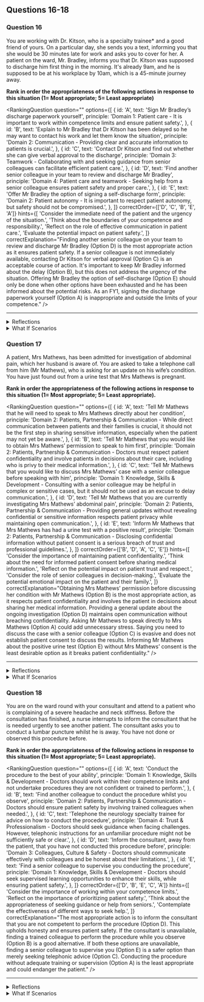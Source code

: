 ## Questions 16-18


### Question 16

You are working with Dr. Kitson, who is a specialty trainee* and a good friend of yours. On a particular day, she sends you a text, informing you that she would be 30 minutes late for work and asks you to cover for her. A patient on the ward, Mr. Bradley, informs you that Dr. Kitson was supposed to discharge him first thing in the morning. It's already 9am, and he is supposed to be at his workplace by 10am, which is a 45-minute journey away.

**Rank in order the appropriateness of the following actions in response to this situation (1= Most appropriate; 5= Least appropriate)**

<RankingQuestion
  question=""
  options={[
    {
      id: 'A',
      text: 'Sign Mr Bradley’s discharge paperwork yourself',
      principle: 'Domain 1: Patient care - It is important to work within competence limits and ensure patient safety.',
    },
    {
      id: 'B',
      text: 'Explain to Mr Bradley that Dr Kitson has been delayed so he may want to contact his work and let them know the situation',
      principle: 'Domain 2: Communication - Providing clear and accurate information to patients is crucial.',
    },
    {
      id: 'C',
      text: 'Contact Dr Kitson and find out whether she can give verbal approval to the discharge',
      principle: 'Domain 3: Teamwork - Collaborating with and seeking guidance from senior colleagues can facilitate efficient patient care.',
    },
    {
      id: 'D',
      text: 'Find another senior colleague in your team to review and discharge Mr Bradley',
      principle: 'Domain 4: Patient care and teamwork - Seeking help from a senior colleague ensures patient safety and proper care.',
    },
    {
      id: 'E',
      text: 'Offer Mr Bradley the option of signing a self-discharge form',
      principle: 'Domain 2: Patient autonomy - It is important to respect patient autonomy, but safety should not be compromised.',
    },
  ]}
  correctOrder={['D', 'C', 'B', 'E', 'A']}
  hints={[
    'Consider the immediate need of the patient and the urgency of the situation.',
    'Think about the boundaries of your competence and responsibility.',
    'Reflect on the role of effective communication in patient care.',
    'Evaluate the potential impact on patient safety.',
  ]}
  correctExplanation="Finding another senior colleague on your team to review and discharge Mr Bradley (Option D) is the most appropriate action as it ensures patient safety. If a senior colleague is not immediately available, contacting Dr Kitson for verbal approval (Option C) is an acceptable course of action. It's important to keep Mr Bradley informed about the delay (Option B), but this does not address the urgency of the situation. Offering Mr Bradley the option of self-discharge (Option E) should only be done when other options have been exhausted and he has been informed about the potential risks. As an FY1, signing the discharge paperwork yourself (Option A) is inappropriate and outside the limits of your competence."
/>

---

<details>
<summary>Reflections</summary>

**If you ranked Option A higher**

Consider the importance of working within your competence limits. As an FY1 doctor, you should not discharge patients without proper supervision. Reflect on the potential risks to patient safety in this scenario.

**If you ranked Option E higher**

Reflect on the importance of patient safety. While respecting patient autonomy is crucial, it is also important to ensure that patients are fully aware of the potential risks associated with self-discharge.

</details>

<details>
<summary>What If Scenarios</summary>

**What if Mr Bradley insists on leaving immediately?**

In this scenario, you would need to explain the potential risks associated with leaving without proper discharge. If he still insists on leaving, you should offer him the option of signing a self-discharge form.

**What if there are no other senior colleagues available to review and discharge Mr Bradley?**

In this case, contacting Dr Kitson for verbal approval would be the next best option. If she is not reachable or unable to provide approval, consider consulting with other team members or hospital staff to determine the best course of action.

</details>

### Question 17

A patient, Mrs Mathews, has been admitted for investigation of abdominal pain, which her husband is aware of. You are asked to take a telephone call from him (Mr Mathews), who is asking for an update on his wife’s condition. You have just found out from a urine test that Mrs Mathews is pregnant.

**Rank in order the appropriateness of the following actions in response to this situation (1= Most appropriate; 5= Least appropriate).**

<RankingQuestion
  question=""
  options={[
    {
      id: 'A',
      text: 'Tell Mr Mathews that he will need to speak to Mrs Mathews directly about her condition',
      principle: 'Domain 2: Patients, Partnership & Communication - While direct communication between patients and their families is crucial, it should not be the first step in sharing sensitive information, especially when the patient may not yet be aware.',
    },
    {
      id: 'B',
      text: 'Tell Mr Mathews that you would like to obtain Mrs Mathews’ permission to speak to him first',
      principle: 'Domain 2: Patients, Partnership & Communication - Doctors must respect patient confidentiality and involve patients in decisions about their care, including who is privy to their medical information.',
    },
    {
      id: 'C',
      text: 'Tell Mr Mathews that you would like to discuss Mrs Mathews’ case with a senior colleague before speaking with him',
      principle: 'Domain 1: Knowledge, Skills & Development - Consulting with a senior colleague may be helpful in complex or sensitive cases, but it should not be used as an excuse to delay communication.',
    },
    {
      id: 'D',
      text: 'Tell Mr Mathews that you are currently investigating Mrs Mathews’ abdominal pain',
      principle: 'Domain 2: Patients, Partnership & Communication - Providing general updates without revealing confidential or sensitive information respects patient privacy while maintaining open communication.',
    },
    {
      id: 'E',
      text: 'Inform Mr Mathews that Mrs Mathews has had a urine test with a positive result',
      principle: 'Domain 2: Patients, Partnership & Communication - Disclosing confidential information without patient consent is a serious breach of trust and professional guidelines.',
    },
  ]}
  correctOrder={['B', 'D', 'A', 'C', 'E']}
  hints={[
    'Consider the importance of maintaining patient confidentiality.',
    'Think about the need for informed patient consent before sharing medical information.',
    'Reflect on the potential impact on patient trust and respect.',
    'Consider the role of senior colleagues in decision-making.',
    'Evaluate the potential emotional impact on the patient and their family.',
  ]}
  correctExplanation="Obtaining Mrs Mathews’ permission before discussing her condition with Mr Mathews (Option B) is the most appropriate action, as it respects patient confidentiality and involves the patient in decisions about sharing her medical information. Providing a general update about the ongoing investigation (Option D) maintains open communication without breaching confidentiality. Asking Mr Mathews to speak directly to Mrs Mathews (Option A) could add unnecessary stress. Saying you need to discuss the case with a senior colleague (Option C) is evasive and does not establish patient consent to discuss the results. Informing Mr Mathews about the positive urine test (Option E) without Mrs Mathews’ consent is the least desirable option as it breaks patient confidentiality."
/>

---

<details>
<summary>Reflections</summary>

**If you ranked Option A higher**

Reflect on the potential stress and anxiety this could cause for both Mr and Mrs Mathews. It's important to balance the needs of the family with the responsibility to maintain patient confidentiality.

**If you ranked Option C higher**

Consider why you felt the need to consult with a senior colleague. While their guidance can be valuable, it's crucial to communicate effectively with patients and their families in a timely manner.

**If you ranked Option E higher**

Think about the importance of patient consent and confidentiality. Releasing sensitive information without the patient’s permission can undermine their trust in the medical profession and potentially cause unnecessary distress.

</details>

<details>
<summary>What If Scenarios</summary>

**What if Mr Mathews becomes frustrated and demands to know the test results?**

Maintain professionalism and explain the importance of patient confidentiality. Reiterate that you need Mrs Mathews' consent to share this information.

**What if Mrs Mathews has previously given general consent for her husband to be informed about her medical condition?**

Even with general consent, it's important to confirm with Mrs Mathews before sharing new or sensitive information. This respects her autonomy and ensures she's comfortable with her husband knowing about her pregnancy.

**What if Mrs Mathews is unconscious or unable to provide consent?**

In such cases, you would need to consider what's in the best interest of the patient and potentially consult with a senior colleague or the hospital's legal team.

</details>

### Question 18

You are on the ward round with your consultant and attend to a patient who is complaining of a severe headache and neck stiffness. Before the consultation has finished, a nurse interrupts to inform the consultant that he is needed urgently to see another patient. The consultant asks you to conduct a lumbar puncture whilst he is away. You have not done or observed this procedure before.

**Rank in order the appropriateness of the following actions in response to this situation (1= Most appropriate; 5= Least appropriate).**

<RankingQuestion
  question=""
  options={[
    {
      id: 'A',
      text: 'Conduct the procedure to the best of your ability',
      principle: 'Domain 1: Knowledge, Skills & Development - Doctors should work within their competence limits and not undertake procedures they are not confident or trained to perform.',
    },
    {
      id: 'B',
      text: 'Find another colleague to conduct the procedure whilst you observe',
      principle: 'Domain 2: Patients, Partnership & Communication - Doctors should ensure patient safety by involving trained colleagues when needed.',
    },
    {
      id: 'C',
      text: 'Telephone the neurology specialty trainee for advice on how to conduct the procedure',
      principle: 'Domain 4: Trust & Professionalism - Doctors should seek guidance when facing challenges. However, telephonic instructions for an unfamiliar procedure might not be sufficiently safe or clear.',
    },
    {
      id: 'D',
      text: 'Inform the consultant, away from the patient, that you have not conducted this procedure before',
      principle: 'Domain 3: Colleagues, Culture & Safety - Doctors should communicate effectively with colleagues and be honest about their limitations.',
    },
    {
      id: 'E',
      text: 'Find a senior colleague to supervise you conducting the procedure',
      principle: 'Domain 1: Knowledge, Skills & Development - Doctors should seek supervised learning opportunities to enhance their skills, while ensuring patient safety.',
    },
  ]}
  correctOrder={['D', 'B', 'E', 'C', 'A']}
  hints={[
    'Consider the importance of working within your competence limits.',
    'Reflect on the importance of prioritizing patient safety.',
    'Think about the appropriateness of seeking guidance or help from seniors.',
    'Contemplate the effectiveness of different ways to seek help.',
  ]}
  correctExplanation="The most appropriate action is to inform the consultant that you are not competent to perform the procedure (Option D). This upholds honesty and ensures patient safety. If the consultant is unavailable, finding a trained colleague to perform the procedure while you observe (Option B) is a good alternative. If both these options are unavailable, finding a senior colleague to supervise you (Option E) is a safer option than merely seeking telephonic advice (Option C). Conducting the procedure without adequate training or supervision (Option A) is the least appropriate and could endanger the patient."
/>

---

<details>
<summary>Reflections</summary>

**If you ranked Option A higher**

Reflect on the importance of recognizing your limitations and not risking patient safety. Consider the potential consequences of performing a procedure without adequate training or supervision.

**If you ranked Option C higher**

While seeking advice is important, consider whether verbal instructions for an unfamiliar procedure would be sufficient or safe. Would it be better to seek direct supervision or have a trained colleague perform the procedure?

**If you ranked Option E higher than B**

Both options involve seeking help from a senior colleague, but why might it be more appropriate to observe the procedure before performing it yourself?

</details>

<details>
<summary>What If Scenarios</summary>

**What if your consultant insists on you conducting the procedure?**

You should reaffirm your lack of competence and suggest alternatives such as observing a colleague or performing the procedure under direct supervision. Remember that patient safety is paramount.

**What if you have observed the procedure several times but never performed it?**

You should still inform your consultant of your inexperience. If supervision is available and you feel confident, you might then safely conduct the procedure.

**What if no senior colleagues are available to supervise or perform the procedure?**

If the patient's condition is urgent, you might need to seek telephonic guidance while arranging for a trained colleague to arrive as quickly as possible. Patient safety and appropriate clinical care must remain your priorities.

</details>

